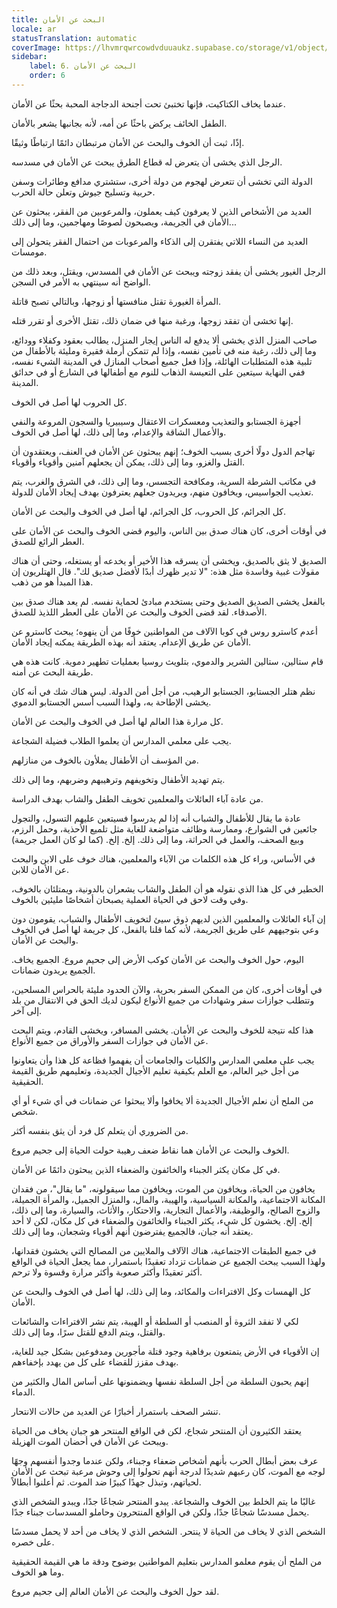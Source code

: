```yaml
---
title: البحث عن الأمان
locale: ar
statusTranslation: automatic
coverImage: https://lhvmrqwrcowdvduuaukz.supabase.co/storage/v1/object/public/strapi-uploads/small_cover-educacion-fundamental.webp-2d51a7828a2b1309555be27f7e2a61a0.webp
sidebar:
    label: 6. البحث عن الأمان
    order: 6
---
```

عندما يخاف الكتاكيت، فإنها تختبئ تحت أجنحة الدجاجة المحبة بحثًا عن الأمان.

الطفل الخائف يركض باحثًا عن أمه، لأنه بجانبها يشعر بالأمان.

إذًا، ثبت أن الخوف والبحث عن الأمان مرتبطان دائمًا ارتباطًا وثيقًا.

الرجل الذي يخشى أن يتعرض له قطاع الطرق يبحث عن الأمان في مسدسه.

الدولة التي تخشى أن تتعرض لهجوم من دولة أخرى، ستشتري مدافع وطائرات وسفن حربية وتسليح جيوش وتعلن حالة الحرب.

العديد من الأشخاص الذين لا يعرفون كيف يعملون، والمرعوبين من الفقر، يبحثون عن الأمان في الجريمة، ويصبحون لصوصًا ومهاجمين، وما إلى ذلك...

العديد من النساء اللاتي يفتقرن إلى الذكاء والمرعوبات من احتمال الفقر يتحولن إلى مومسات.

الرجل الغيور يخشى أن يفقد زوجته ويبحث عن الأمان في المسدس، ويقتل، وبعد ذلك من الواضح أنه سينتهي به الأمر في السجن.

المرأة الغيورة تقتل منافستها أو زوجها، وبالتالي تصبح قاتلة.

إنها تخشى أن تفقد زوجها، ورغبة منها في ضمان ذلك، تقتل الأخرى أو تقرر قتله.

صاحب المنزل الذي يخشى ألا يدفع له الناس إيجار المنزل، يطالب بعقود وكفلاء وودائع، وما إلى ذلك، رغبة منه في تأمين نفسه، وإذا لم تتمكن أرملة فقيرة ومليئة بالأطفال من تلبية هذه المتطلبات الهائلة، وإذا فعل جميع أصحاب المنازل في المدينة الشيء نفسه، ففي النهاية سيتعين على التعيسة الذهاب للنوم مع أطفالها في الشارع أو في حدائق المدينة.

كل الحروب لها أصل في الخوف.

أجهزة الجستابو والتعذيب ومعسكرات الاعتقال وسيبيريا والسجون المروعة والنفي والأعمال الشاقة والإعدام، وما إلى ذلك، لها أصل في الخوف.

تهاجم الدول دولًا أخرى بسبب الخوف؛ إنهم يبحثون عن الأمان في العنف، ويعتقدون أن القتل والغزو، وما إلى ذلك، يمكن أن يجعلهم آمنين وأقوياء وأقوياء.

في مكاتب الشرطة السرية، ومكافحة التجسس، وما إلى ذلك، في الشرق والغرب، يتم تعذيب الجواسيس، ويخافون منهم، ويريدون جعلهم يعترفون بهدف إيجاد الأمان للدولة.

كل الجرائم، كل الحروب، كل الجرائم، لها أصل في الخوف والبحث عن الأمان.

في أوقات أخرى، كان هناك صدق بين الناس، واليوم قضى الخوف والبحث عن الأمان على العطر الرائع للصدق.

الصديق لا يثق بالصديق، ويخشى أن يسرقه هذا الأخير أو يخدعه أو يستغله، وحتى أن هناك مقولات غبية وفاسدة مثل هذه: "لا تدير ظهرك أبدًا لأفضل صديق لك". قال الهتلريون إن هذا المبدأ هو من ذهب.

بالفعل يخشى الصديق الصديق وحتى يستخدم مبادئ لحماية نفسه. لم يعد هناك صدق بين الأصدقاء. لقد قضى الخوف والبحث عن الأمان على العطر اللذيذ للصدق.

أعدم كاسترو روس في كوبا الآلاف من المواطنين خوفًا من أن ينهوه؛ يبحث كاسترو عن الأمان عن طريق الإعدام. يعتقد أنه بهذه الطريقة يمكنه إيجاد الأمان.

قام ستالين، ستالين الشرير والدموي، بتلويث روسيا بعمليات تطهير دموية. كانت هذه هي طريقة البحث عن أمنه.

نظم هتلر الجستابو، الجستابو الرهيب، من أجل أمن الدولة. ليس هناك شك في أنه كان يخشى الإطاحة به، ولهذا السبب أسس الجستابو الدموي.

كل مرارة هذا العالم لها أصل في الخوف والبحث عن الأمان.

يجب على معلمي المدارس أن يعلموا الطلاب فضيلة الشجاعة.

من المؤسف أن الأطفال يملأون بالخوف من منازلهم.

يتم تهديد الأطفال وتخويفهم وترهيبهم وضربهم، وما إلى ذلك.

من عادة آباء العائلات والمعلمين تخويف الطفل والشاب بهدف الدراسة.

عادة ما يقال للأطفال والشباب أنه إذا لم يدرسوا فسيتعين عليهم التسول، والتجول جائعين في الشوارع، وممارسة وظائف متواضعة للغاية مثل تلميع الأحذية، وحمل الرزم، وبيع الصحف، والعمل في الحراثة، وما إلى ذلك. إلخ. إلخ. (كما لو كان العمل جريمة)

في الأساس، وراء كل هذه الكلمات من الآباء والمعلمين، هناك خوف على الابن والبحث عن الأمان للابن.

الخطير في كل هذا الذي نقوله هو أن الطفل والشاب يشعران بالدونية، ويمتلئان بالخوف، وفي وقت لاحق في الحياة العملية يصبحان أشخاصًا مليئين بالخوف.

إن آباء العائلات والمعلمين الذين لديهم ذوق سيئ لتخويف الأطفال والشباب، يقومون دون وعي بتوجيههم على طريق الجريمة، لأنه كما قلنا بالفعل، كل جريمة لها أصل في الخوف والبحث عن الأمان.

اليوم، حول الخوف والبحث عن الأمان كوكب الأرض إلى جحيم مروع. الجميع يخاف. الجميع يريدون ضمانات.

في أوقات أخرى، كان من الممكن السفر بحرية، والآن الحدود مليئة بالحراس المسلحين، وتتطلب جوازات سفر وشهادات من جميع الأنواع ليكون لديك الحق في الانتقال من بلد إلى آخر.

هذا كله نتيجة للخوف والبحث عن الأمان. يخشى المسافر، ويخشى القادم، ويتم البحث عن الأمان في جوازات السفر والأوراق من جميع الأنواع.

يجب على معلمي المدارس والكليات والجامعات أن يفهموا فظاعة كل هذا وأن يتعاونوا من أجل خير العالم، مع العلم بكيفية تعليم الأجيال الجديدة، وتعليمهم طريق القيمة الحقيقية.

من الملح أن نعلم الأجيال الجديدة ألا يخافوا وألا يبحثوا عن ضمانات في أي شيء أو أي شخص.

من الضروري أن يتعلم كل فرد أن يثق بنفسه أكثر.

الخوف والبحث عن الأمان هما نقاط ضعف رهيبة حولت الحياة إلى جحيم مروع.

في كل مكان يكثر الجبناء والخائفون والضعفاء الذين يبحثون دائمًا عن الأمان.

يخافون من الحياة، ويخافون من الموت، ويخافون مما سيقولونه، "ما يقال"، من فقدان المكانة الاجتماعية، والمكانة السياسية، والهيبة، والمال، والمنزل الجميل، والمرأة الجميلة، والزوج الصالح، والوظيفة، والأعمال التجارية، والاحتكار، والأثاث، والسيارة، وما إلى ذلك، إلخ. إلخ. يخشون كل شيء، يكثر الجبناء والخائفون والضعفاء في كل مكان، لكن لا أحد يعتقد أنه جبان، فالجميع يفترضون أنهم أقوياء وشجعان، وما إلى ذلك.

في جميع الطبقات الاجتماعية، هناك الآلاف والملايين من المصالح التي يخشون فقدانها، ولهذا السبب يبحث الجميع عن ضمانات تزداد تعقيدًا باستمرار، مما يجعل الحياة في الواقع أكثر تعقيدًا وأكثر صعوبة وأكثر مرارة وقسوة ولا ترحم.

كل الهمسات وكل الافتراءات والمكائد، وما إلى ذلك، لها أصل في الخوف والبحث عن الأمان.

لكي لا تفقد الثروة أو المنصب أو السلطة أو الهيبة، يتم نشر الافتراءات والشائعات والقتل، ويتم الدفع للقتل سرًا، وما إلى ذلك.

إن الأقوياء في الأرض يتمتعون برفاهية وجود قتلة مأجورين ومدفوعين بشكل جيد للغاية، بهدف مقزز للقضاء على كل من يهدد بإخفاءهم.

إنهم يحبون السلطة من أجل السلطة نفسها ويضمنونها على أساس المال والكثير من الدماء.

تنشر الصحف باستمرار أخبارًا عن العديد من حالات الانتحار.

يعتقد الكثيرون أن المنتحر شجاع، لكن في الواقع المنتحر هو جبان يخاف من الحياة ويبحث عن الأمان في أحضان الموت الهزيلة.

عرف بعض أبطال الحرب بأنهم أشخاص ضعفاء وجبناء، ولكن عندما وجدوا أنفسهم وجهًا لوجه مع الموت، كان رعبهم شديدًا لدرجة أنهم تحولوا إلى وحوش مرعبة تبحث عن الأمان لحياتهم، وتبذل جهدًا كبيرًا ضد الموت. ثم أعلنوا أبطالاً.

غالبًا ما يتم الخلط بين الخوف والشجاعة. يبدو المنتحر شجاعًا جدًا، ويبدو الشخص الذي يحمل مسدسًا شجاعًا جدًا، ولكن في الواقع المنتحرون وحاملو المسدسات جبناء جدًا.

الشخص الذي لا يخاف من الحياة لا ينتحر. الشخص الذي لا يخاف من أحد لا يحمل مسدسًا على خصره.

من الملح أن يقوم معلمو المدارس بتعليم المواطنين بوضوح ودقة ما هي القيمة الحقيقية وما هو الخوف.

لقد حول الخوف والبحث عن الأمان العالم إلى جحيم مروع.

